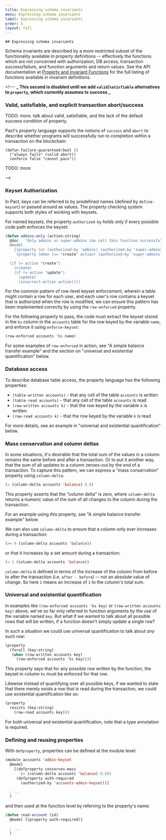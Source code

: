 ```yaml
---
title: Expressing schema invariants
menu: Expressing schema invariants
label: Expressing schema invariants
order: 5
layout: full
---
```


    ## Expressing schema invariants

Schema invariants are described by a more restricted subset of the functionality
available in property definitions -- effectively the functions which are not
concerned with authorization, DB access, transaction success/failure, and
function arguments and return values. See the API documentation at
[Property and Invariant Functions](http://pact-language.readthedocs.io/en/latest/pact-properties-api.html)
for the full listing of functions available in invariant definitions.

&lt;!--- **_ This second is disabled until we add `valid`&#x2F;`satisfiable`
alternatives to `property`, which currently assumes tx success _**

### Valid, satisfiable, and explicit transaction abort/success

TODO: more. talk about valid, satisfiable, and the lack of the default success
condition of property.

Pact's property language supports the notions of `success` and `abort` to
describe whether programs will successfully run to completion within a
transaction on the blockchain:

```
(defun failure-guaranteed:bool ()
  ("always fails" (valid abort))
  (enforce false "cannot pass"))
```

TODO: more

-->

### Keyset Authorization

In Pact, keys can be referred to by predefined names (defined by
`define-keyset`) or passed around as values. The property checking system
supports both styles of working with keysets.

For named keysets, the property `authorized-by` holds only if every possible
code path enforces the keyset:

```lisp
(defun admins-only (action:string)
  @doc   "Only admins or super-admins can call this function successfully.
  @model
    [(property (or (authorized-by 'admins) (authorized-by 'super-admins)))
     (property (when (== "create" action) (authorized-by 'super-admins)))]

  (if (= action "create")
    (create)
    (if (= action "update")
      (update)
      (incorrect-action action))))
```

For the common pattern of row-level keyset enforcement, wherein a table might
contain a row for each user, and each user's row contains a keyset that is
authorized when the row is modified, we can ensure this pattern has been
implemented correctly by using the `row-enforced` property.

For the following property to pass, the code must extract the keyset stored in
the `ks` column in the `accounts` table for the row keyed by the variable
`name`, and enforce it using `enforce-keyset`:

```lisp
(row-enforced accounts 'ks name)
```

For some examples of `row-enforced` in action, see "A simple balance transfer
example" and the section on "universal and existential quantification" below.

### Database access

To describe database table access, the property language has the following
properties:

- `(table-written accounts)` - that any cell of the table `accounts` is written
- `(table-read accounts)` - that any cell of the table `accounts` is read
- `(row-written accounts k)` - that the row keyed by the variable `k` is written
- `(row-read accounts k)` - that the row keyed by the variable `k` is read

For more details, see an example in "universal and existential quantification"
below.

### Mass conservation and column deltas

In some situations, it's desirable that the total sum of the values in a column
remains the same before and after a transaction. Or to put it another way, that
the sum of all updates to a column zeroes-out by the end of a transaction. To
capture this pattern, we can express a "mass conservation" property using
`column-delta`:

```lisp
(= (column-delta accounts 'balance) 0.0)
```

This property asserts that the "column delta" is zero, where `column-delta`
returns a numeric value of the sum of all changes to the column during the
transaction.

For an example using this property, see "A simple balance transfer example"
below.

We can also use `column-delta` to ensure that a column only ever increases
during a transaction:

```lisp
(>= 0 (column-delta accounts 'balance))
```

or that it increases by a set amount during a transaction:

```lisp
(= 1 (column-delta accounts 'balance))
```

`column-delta` is defined in terms of the increase of the column from before to
after the transaction (i.e. `after - before`) -- not an absolute value of
change. So here `1` means an increase of `1` to the column's total sum.

### Universal and existential quantification

In examples like `(row-enforced accounts 'ks key)` or
`(row-written accounts key)` above, we've so far only referred to function
arguments by the use of the variable named `key`. But what if we wanted to talk
about all possible rows that will be written, if a function doesn't simply
update a single row?

In such a situation we could use universal quantification to talk about _any_
such row:

```lisp
(property
  (forall (key:string)
   (when (row-written accounts key)
     (row-enforced accounts 'ks key))))
```

This property says that for any possible row written by the function, the keyset
in column `ks` must be enforced for that row.

Likewise instead of quantifying over all possible keys, if we wanted to state
that there merely exists a row that is read during the transaction, we could use
existential quantification like so:

```lisp
(property
  (exists (key:string)
    (row-read accounts key)))
```

For both universal and existential quantification, note that a type annotation
is required.

### Defining and reusing properties

With `defproperty`, properties can be defined at the module level:

```lisp
(module accounts 'admin-keyset
  @model
    [(defproperty conserves-mass
       (= (column-delta accounts 'balance) 0.0))
     (defproperty auth-required
       (authorized-by 'accounts-admin-keyset))]

  ; ...
  )
```

and then used at the function level by referring to the property&#39;s name:

```lisp
(defun read-account (id)
  @model [(property auth-required)]

  ; ...
  )
```
